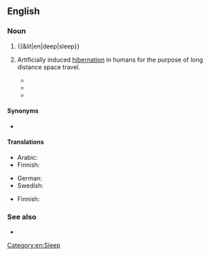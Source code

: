 {{also|deep-sleep}}
==English==
{{wikipedia|Slow-wave sleep}}

===Noun===
{{en-noun|~}}

# {{&lit|en|deep|sleep}}
# {{lb|en|rare|fiction}} Artificially induced [[hibernation]] in humans for the purpose of long distance space travel.
#* {{quote-book
|en
|year=2004
|author=Robert Doherty
|title=Area 51: Legend
|chapter=
|url=http://books.google.com/books?id=iAj0F3tb7sEC&pg=PT33&dq=%22deep+sleep%22
|isbn=0440237254
|page=
|passage=Donnchadh and Gwalcmai, along with the other fourteen teams selected for planetary infiltration, had been put into '''deep sleep''' shortly after liftoff from their planet.}}
#* {{quote-book
|en
|year=2005
|author=Bob Ticer
|title=Visiting the Strange Planet Called Earth
|chapter=
|pageurl=http://books.google.com/books?id=71EavkVM8AAC&pg=PA13&dq=%22deep+sleep%22
|isbn=1589397347
|page=13
|passage=The Kironian had remained in '''deep sleep''' until alerted by a high-pitched squeaky sound. When the Kironian woke, everything seemed as though it had just left Kiron.}}
#* {{quote-book
|en
|year=2008
|author=Cavin Wright
|title=The Golden Prize
|chapter=
|pageurl=http://books.google.com/books?id=abrykJcLoFkC&pg=PA17&dq=%22deep+sleep%22
|isbn=160693046X
|page=17
|passage=There is also the possibility that our aliens perfected cryogenics and simply went into '''deep sleep''' until the environment improved.}}

====Synonyms====
* {{sense|medicine}} {{l|en|cataphor}}

====Translations====
{{trans-top|state of sleep}}
* Arabic: {{t|ar|[[نَوْم]] [[عَمِيق]]|m}}
* Finnish: {{t|fi|[[syvä]] [[uni]]}}
{{trans-mid}}
* German: {{t+|de|Tiefschlaf|m}}
* Swedish: {{t|sv|djupsömn|c}}
{{trans-bottom}}

{{trans-top|fiction: artificial hibernation}}
* Finnish: {{t|fi|[[syvä]] [[uni]]}}
{{trans-mid}}
{{trans-bottom}}

===See also===
* {{projectlink|wikipedia}}

[[Category:en:Sleep]]